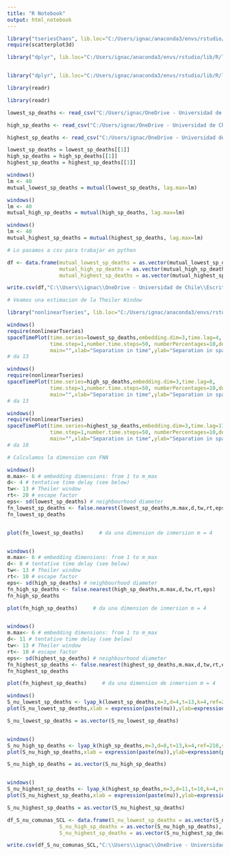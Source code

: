 ```yaml
---
title: "R Notebook"
output: html_notebook
---
```


```r
library("tseriesChaos", lib.loc="C:/Users/ignac/anaconda3/envs/rstudio/lib/R/library")
require(scatterplot3d)

library("dplyr", lib.loc="C:/Users/ignac/anaconda3/envs/rstudio/lib/R/library")


library("dplyr", lib.loc="C:/Users/ignac/anaconda3/envs/rstudio/lib/R/library")

library(readr)
```

```r
library(readr)

lowest_sp_deaths <- read_csv("C:/Users/ignac/OneDrive - Universidad de Chile/Escritorio/Modelamietno Matematico/Chaos-Presence-SARS-CoV-II/lowest_sp_deaths")

high_sp_deaths <- read_csv("C:/Users/ignac/OneDrive - Universidad de Chile/Escritorio/Modelamietno Matematico/Chaos-Presence-SARS-CoV-II/high_sp_deaths")

highest_sp_deaths <- read_csv("C:/Users/ignac/OneDrive - Universidad de Chile/Escritorio/Modelamietno Matematico/Chaos-Presence-SARS-CoV-II/highest_sp_deaths")

lowest_sp_deaths = lowest_sp_deaths[[1]]
high_sp_deaths = high_sp_deaths[[1]]
highest_sp_deaths = highest_sp_deaths[[1]]

windows()
lm <- 40
mutual_lowest_sp_deaths = mutual(lowest_sp_deaths, lag.max=lm)

windows()
lm <- 40
mutual_high_sp_deaths = mutual(high_sp_deaths, lag.max=lm)

windows()
lm <- 40
mutual_highest_sp_deaths = mutual(highest_sp_deaths, lag.max=lm)

# Lo pasamos a csv para trabajar en python

df <- data.frame(mutual_lowest_sp_deaths = as.vector(mutual_lowest_sp_deaths),
                 mutual_high_sp_deaths = as.vector(mutual_high_sp_deaths),
                 mutual_highest_sp_deaths = as.vector(mutual_highest_sp_deaths))

write.csv(df,"C:\\Users\\ignac\\OneDrive - Universidad de Chile\\Escritorio\\Modelamietno Matematico\\Chaos-Presence-SARS-CoV-II\\data_para_R\\AMI_comunas_SCL.csv", row.names = FALSE)
```

```r
# Veamos una estimacion de la Theiler Window

library("nonlinearTseries", lib.loc="C:/Users/ignac/anaconda3/envs/rstudio/lib/R/library")

windows()
require(nonlinearTseries)
spaceTimePlot(time.series=lowest_sp_deaths,embedding.dim=3,time.lag=4,
              time.step=1,number.time.steps=50, numberPercentages=10,do.plot=TRUE,
              main="",xlab="Separation in time",ylab="Separation in space")
# da 13

windows()
require(nonlinearTseries)
spaceTimePlot(time.series=high_sp_deaths,embedding.dim=3,time.lag=8,
              time.step=1,number.time.steps=50, numberPercentages=10,do.plot=TRUE,
              main="",xlab="Separation in time",ylab="Separation in space")
# da 13

windows()
require(nonlinearTseries)
spaceTimePlot(time.series=highest_sp_deaths,embedding.dim=3,time.lag=11,
              time.step=1,number.time.steps=50, numberPercentages=10,do.plot=TRUE,
              main="",xlab="Separation in time",ylab="Separation in space")
# da 10

```

```r
# Calculamos la dimension con FNN

windows()
m.max<- 6 # embedding dimensions: from 1 to m_max
d<- 4 # tentative time delay (see below)
tw<- 13 # Theiler window
rt<- 20 # escape factor
eps<- sd(lowest_sp_deaths) # neighbourhood diameter
fn_lowest_sp_deaths <- false.nearest(lowest_sp_deaths,m.max,d,tw,rt,eps)
fn_lowest_sp_deaths


plot(fn_lowest_sp_deaths)     # da una dimension de inmersion m = 4


windows()
m.max<- 6 # embedding dimensions: from 1 to m_max
d<- 8 # tentative time delay (see below)
tw<- 13 # Theiler window
rt<- 10 # escape factor
eps<- sd(high_sp_deaths) # neighbourhood diameter
fn_high_sp_deaths <- false.nearest(high_sp_deaths,m.max,d,tw,rt,eps)
fn_high_sp_deaths

plot(fn_high_sp_deaths)     # da una dimension de inmersion m = 4


windows()
m.max<- 6 # embedding dimensions: from 1 to m_max
d<- 11 # tentative time delay (see below)
tw<- 13 # Theiler window
rt<- 10 # escape factor
eps<- sd(highest_sp_deaths) # neighbourhood diameter
fn_highest_sp_deaths <- false.nearest(highest_sp_deaths,m.max,d,tw,rt,eps)
fn_highest_sp_deaths

plot(fn_highest_sp_deaths)     # da una dimension de inmersion m = 4

```

```r
windows()
S_nu_lowest_sp_deaths <- lyap_k(lowest_sp_deaths,m=3,d=4,t=13,k=4,ref=210,s=50,eps=0.3)
plot(S_nu_lowest_sp_deaths,xlab = expression(paste(nu)),ylab=expression(paste("S",(nu))))

S_nu_lowest_sp_deaths = as.vector(S_nu_lowest_sp_deaths)


windows()
S_nu_high_sp_deaths <- lyap_k(high_sp_deaths,m=3,d=8,t=13,k=4,ref=210,s=50,eps=0.3)
plot(S_nu_high_sp_deaths,xlab = expression(paste(nu)),ylab=expression(paste("S",(nu))))

S_nu_high_sp_deaths = as.vector(S_nu_high_sp_deaths)


windows()
S_nu_highest_sp_deaths <- lyap_k(highest_sp_deaths,m=3,d=11,t=10,k=4,ref=210,s=50,eps=0.3)
plot(S_nu_highest_sp_deaths,xlab = expression(paste(nu)),ylab=expression(paste("S",(nu))))

S_nu_highest_sp_deaths = as.vector(S_nu_highest_sp_deaths)

```

```r
df_S_nu_comunas_SCL <- data.frame(S_nu_lowest_sp_deaths = as.vector(S_nu_lowest_sp_deaths),
                 S_nu_high_sp_deaths = as.vector(S_nu_high_sp_deaths),
                 S_nu_highest_sp_deaths = as.vector(S_nu_highest_sp_deaths))

write.csv(df_S_nu_comunas_SCL,"C:\\Users\\ignac\\OneDrive - Universidad de Chile\\Escritorio\\Modelamietno Matematico\\Chaos-Presence-SARS-CoV-II\\data_para_R\\S_nu_comunas_SCL.csv", row.names = FALSE)
```

